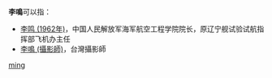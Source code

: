 '''李鳴'''可以指：
* [[李鸣_(1962年)|李鸣 (1962年)]]，中国人民解放军海军航空工程学院院长，原辽宁舰试验试航指挥部飞机办主任
* [[李鳴_(攝影師)|李鳴 (攝影師)]]，台灣攝影師

{{disambig}}

[[Category:二字李姓人名消歧义|ming]]
